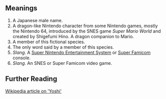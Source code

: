 == Meanings ==

#A Japanese male name.
#A dragon-like Nintendo character from some Nintendo games, mostly the Nintendo 64, introduced by the SNES game ''Super Mario World'' and created by Shigefumi Hino. A dragon companion to Mario.
#A member of this fictional species.
#The only word said by a member of this species.
#''Slang.'' A [[Super Nintendo Entertainment System]] or [[Super Famicom]] console.
#''Slang.'' An SNES or Super Famicom video game.

== Further Reading ==

[http://en2.wikipedia.org/wiki/Yoshi Wikipedia article on 'Yoshi']